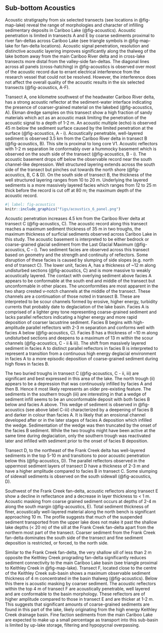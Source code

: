 ## Sub-bottom Acoustics

Acoustic stratigraphy from six selected transects (see locations in @fig-map-lake) reveal the range of morphologies and character of infilling sedimentary deposits in Cariboo Lake (@fig-acoustics). Acoustic penetration is limited in transects A and E by coarse sediments proximal to river fan-deltas across Cariboo Lake (see triangle symbols in @fig-map-lake for fan-delta locations). Acoustic signal penetration, resolution and distinctive acoustic layering improves significantly along the thalweg of the lake bottom away from the main Cariboo River delta and in cross-lake transects more distal from the valley-side fan-deltas. The diagonal lines across all panels (cross-hatching) in @fig-acoustics is observed over most of the acoustic record due to errant electrical interference from the research vessel that could not be resolved. However, the interference does not affect the overall quality of the acoustic results in the six selected transects (@fig-acoustics, A-F).

Transect A, one kilometre southwest of the headwater Cariboo River delta, has a strong acoustic reflector at the sediment-water interface indicating the presence of coarser-grained material on the lakebed (@fig-acoustics, A). Ekman dredge samples on this transect show a high fraction of sandy materials which act as an acoustic mask limiting the penetration of the acoustic signal to a depth of 1-2 m. An acoustic multiple (echo) is observed 45 m below the sediment surface caused by the limited penetration at the surface (@fig-acoustics, A - i). Acoustically penetrable, well-layered sediment is observed 3.5 km from the Cariboo River delta in transect B (@fig-acoustics, B). This site is proximal to long core V1. Acoustic reflectors with 1-2 m separation lie conformably over a hummocky basement which is observed on the south side of the transect (@fig-acoustics, B - i). The acoustic basement drops off below the observable record near the south channel-like depression. Well structured layering extends across the south side of the transect but pinches out towards the north shore (@fig-acoustics, B, C & D). On the south side of transect B, the thickness of the well structured layering ranges from 10 to 20 m. Underlying the layered sediments is a more massively layered facies which ranges from 12 to 25 m thick before the record is cut off at 80 m; the maximum depth of the acoustic record. 

```r
#| label: fig-acoustics
knitr::include_graphics("figs/acoustics_6_panel.png")
```

Acoustic penetration increases 4.5 km from the Cariboo River delta at transect C (@fig-acoustics, C). The acoustic record along this transect reaches a maximum sediment thickness of 35 m in two troughs, the maximum thickness of surficial sediments observed across Cariboo Lake in this study. The acoustic basement is interpreted to be either bedrock or coarse-grained glacial sediment from the Last Glacial Maximum (@fig-acoustics, C – i). Two sediment facies are observed across this transect based on geometry and the strength and continuity of reflectors. Some disruption of these facies is caused by slumping of side slopes (e.g. north end of transect C). The lower unit, facies A, has a thickness of ~12 m along undisturbed sections (@fig-acoustics, C) and is more massive to weakly acoustically layered. The contact with overlying sediment above facies A appears to be conformable at the south end and middle of the transect but unconformable in other places. The unconformities are most apparent in the two sharp crested v-notch channels at the middle of the transect. These channels are a continuation of those noted in transect B. These are interpreted to be scour channels formed by erosive, higher energy, turbidity currents that probably date to deglaciation of the lake basin. Facies A is comprised of a lighter grey tone representing coarse-grained sediment and lacks parallel reflectors indicating a higher energy and more rapid deposition of coarser lacustrine sediment. Facies B begins with high-amplitude parallel reflectors with 2-3 m separation and conforms well with facies A below (@fig-acoustics, C). Facies B has a thickness of ~10 m along undisturbed sections and deepens to a maximum of 13 m within the scour channels (@fig-acoustics, C - ii & iii). The shift from massively layered sediment in facies A to distinct parallel reflectors in facies B is interpreted to represent a transition from a continuous high energy deglacial environment in facies A to a more episodic deposition of coarse-grained sediment during high flows in facies B.

The two buried troughs in transect C (@fig-acoustics, C - ii, iii) are significant and best expressed in this area of the lake. The north trough (ii) appears to be a depression that was continuously infilled by facies A and then B. Hence it most likely represents an older pre-existing feature. The sediments in the southern trough (iii) are interesting in that a wedge of sediment infill seems to be an unconformable deposit with both facies B below and facies A above. This wedge of sediment is observed in @fig-acoustics (see above label C-iii) characterized by a deepening of facies B and darker in colour than facies A. It is likely that an erosional channel developed after or in the later stages of facies A deposition which infilled the wedge. Sedimentation of the wedge was then truncated by the onset of the facies B sediment. While the two troughs might have been active at the same time during deglaciation, only the southern trough was reactivated later and infilled with sediment prior to the onset of facies B deposition.

Transect D, to the northeast of the Frank Creek delta has well-layered sediments in the top 5-10 m and transitions to poor acoustic penetration below this (@fig-acoustics, D). The parallel reflectors observed in the uppermost sediment layers of transect D have a thickness of 2-3 m and have a higher amplitude compared to facies B in transect C. Some slumping of sidewall sediments is observed on the south sidewall (@fig-acoustics, D).

Southwest of the Frank Creek fan-delta, acoustic reflectors along transect E show a decline in reflectance and a decrease in layer thickness to < 1 m. Acoustic masking from coarse grained sediment occurs at depths of 2-4 m along the south margin (@fig-acoustics, E). Total sediment thickness of finer, acoustically well-layered material along the north bench is significant approaching 10 m. The profile suggests that much of the suspended sediment transported from the upper lake does not make it past the shallow lake depths (< 20 m) of the sill at the Frank Creek fan-delta apart from the northern most part of the transect. Coarser sediment from the Frank Creek fan-delta dominates the south side of the transect and fine sediment deposition is restricted, or forced, to the north side.

Similar to the Frank Creek fan-delta, the very shallow sill of less than 2 m opposite the Keithley Creek prograding fan-delta significantly reduces sediment connectivity to the main Cariboo Lake basin (see triangle proximal to Keithley Creek in @fig-map-lake). Transect F, located close to the centre of the Keithley Creek sub-basin shows a maximum observable sediment thickness of 4 m concentrated in the basin thalweg (@fig-acoustics). Below this there is acoustic masking by coarser sediment. The acoustic reflectors within the top 4 m of transect F are acoustically penetrable, well layered and are conformable to the basin morphology. These reflectors are of higher amplitude compared to those in transect E and are thicker at 1-2 m. This suggests that significant amounts of coarse-grained sediments are found in this part of the lake, likely originating from the high energy Keithley Creek drainage basin. Fine faction sediments from the main Cariboo Lake are expected to make up a small percentage as transport into this sub-basin is limited by up-lake storage, filtering and hypopycnal overpassing. 
